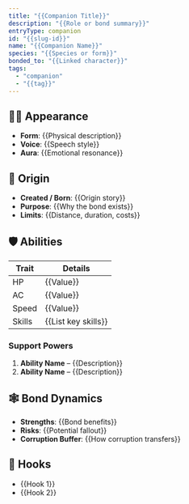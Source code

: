 ```yaml
---
title: "{{Companion Title}}"
description: "{{Role or bond summary}}"
entryType: companion
id: "{{slug-id}}"
name: "{{Companion Name}}"
species: "{{Species or form}}"
bonded_to: "{{Linked character}}"
tags:
  - "companion"
  - "{{tag}}"
---
```


## 🧝‍♀️ Appearance

- **Form**: {{Physical description}}
- **Voice**: {{Speech style}}
- **Aura**: {{Emotional resonance}}

## 🧬 Origin

- **Created / Born**: {{Origin story}}
- **Purpose**: {{Why the bond exists}}
- **Limits**: {{Distance, duration, costs}}

## 🛡️ Abilities

| Trait | Details |
|-------|---------|
| HP | {{Value}} |
| AC | {{Value}} |
| Speed | {{Value}} |
| Skills | {{List key skills}} |

### Support Powers

1. **Ability Name** – {{Description}}
2. **Ability Name** – {{Description}}

## 🕸️ Bond Dynamics

- **Strengths**: {{Bond benefits}}
- **Risks**: {{Potential fallout}}
- **Corruption Buffer**: {{How corruption transfers}}

## 📝 Hooks

- {{Hook 1}}
- {{Hook 2}}
